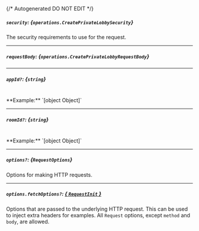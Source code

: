 {/* Autogenerated DO NOT EDIT  */}

##### `security`: *{`operations.CreatePrivateLobbySecurity`}*
The security requirements to use for the request.

<Collapsible openLabel={Labels.showProperties} closeLabel={Labels.hideProperties}>
  <CreatePrivateLobbySecurity />
</Collapsible>

---
##### `requestBody`: *{`operations.CreatePrivateLobbyRequestBody`}*

<Collapsible openLabel={Labels.showProperties} closeLabel={Labels.hideProperties}>
  <CreatePrivateLobbyRequestBody />
</Collapsible>

---
##### `appId?`: *{`string`}*
<br/>
**Example:** `[object Object]`

---
##### `roomId?`: *{`string`}*
<br/>
**Example:** `[object Object]`

---
##### `options?`: *{`RequestOptions`}*
Options for making HTTP requests.

---
##### `options.fetchOptions?`: [*{ `RequestInit` }*](https://developer.mozilla.org/en-US/docs/Web/API/Request/Request#options)
Options that are passed to the underlying HTTP request. This can be used to inject extra headers for examples. All `Request` options, except `method` and `body`, are allowed.


